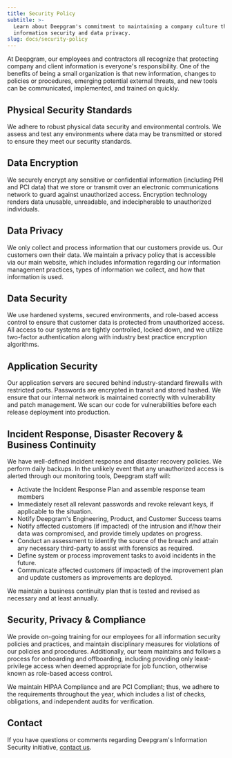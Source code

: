 ```yaml
---
title: Security Policy
subtitle: >-
  Learn about Deepgram's commitment to maintaining a company culture that values
  information security and data privacy.
slug: docs/security-policy
---
```



At Deepgram, our employees and contractors all recognize that protecting company and client information is everyone's responsibility. One of the benefits of being a small organization is that new information, changes to policies or procedures, emerging potential external threats, and new tools can be communicated, implemented, and trained on quickly.

## Physical Security Standards

We adhere to robust physical data security and environmental controls. We assess and test any environments where data may be transmitted or stored to ensure they meet our security standards.

## Data Encryption

We securely encrypt any sensitive or confidential information (including PHI and PCI data) that we store or transmit over an electronic communications network to guard against unauthorized access. Encryption technology renders data unusable, unreadable, and indecipherable to unauthorized individuals.

## Data Privacy

We only collect and process information that our customers provide us. Our customers own their data. We maintain a privacy policy that is accessible via our main website, which includes information regarding our information management practices, types of information we collect, and how that information is used.

## Data Security

We use hardened systems, secured environments, and role-based access control to ensure that customer data is protected from unauthorized access. All access to our systems are tightly controlled, locked down, and we utilize two-factor authentication along with industry best practice encryption algorithms.

## Application Security

Our application servers are secured behind industry-standard firewalls with restricted ports. Passwords are encrypted in transit and stored hashed. We ensure that our internal network is maintained correctly with vulnerability and patch management. We scan our code for vulnerabilities before each release deployment into production.

## Incident Response, Disaster Recovery & Business Continuity

We have well-defined incident response and disaster recovery policies. We perform daily backups. In the unlikely event that any unauthorized access is alerted through our monitoring tools, Deepgram staff will:

* Activate the Incident Response Plan and assemble response team members
* Immediately reset all relevant passwords and revoke relevant keys, if applicable to the situation.
* Notify Deepgram's Engineering, Product, and Customer Success teams
* Notify affected customers (if impacted) of the intrusion and if/how their data was compromised, and provide timely updates on progress.
* Conduct an assessment to identify the source of the breach and attain any necessary third-party to assist with forensics as required.
* Define system or process improvement tasks to avoid incidents in the future.
* Communicate affected customers (if impacted) of the improvement plan and update customers as improvements are deployed.

We maintain a business continuity plan that is tested and revised as necessary and at least annually.

## Security, Privacy & Compliance

We provide on-going training for our employees for all information security policies and practices, and maintain disciplinary measures for violations of our policies and procedures. Additionally, our team maintains and follows a process for onboarding and offboarding, including providing only least-privilege access when deemed appropriate for job function, otherwise known as role-based access control.

We maintain HIPAA Compliance and are PCI Compliant; thus, we adhere to the requirements throughout the year, which includes a list of checks, obligations, and independent audits for verification.

## Contact

If you have questions or comments regarding Deepgram's Information Security initiative, [contact us](mailto:security@deepgram.com).
